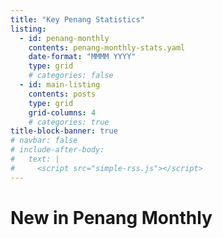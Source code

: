 ```yaml
---
title: "Key Penang Statistics"
listing:
  - id: penang-monthly
    contents: penang-monthly-stats.yaml
    date-format: "MMMM YYYY"
    type: grid
    # categories: false
  - id: main-listing
    contents: posts
    type: grid
    grid-columns: 4
    # categories: true    
title-block-banner: true
# navbar: false
# include-after-body:
#   text: |
#     <script src="simple-rss.js"></script>
---
```


::: {#main-listing}
:::


# New in Penang Monthly

::: {#penang-monthly}
:::


<!-- <div -->

<!--     data-rss-feed="https://www.theguardian.com/international/rss" -->

<!--     data-rss-link-titles="true" -->

<!--     data-rss-title-wrapper="h3" -->

<!--     data-rss-max="3"> -->

<!-- </div> -->
